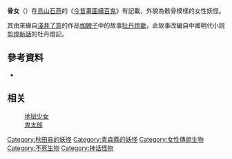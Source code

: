 {{japanese|japanese=骨女|kana=ほねおんな|romaji=hone-onna}}
'''骨女'''（{{lang-ja|ほねおんな}}）在[[鳥山石燕|鳥山石燕]]的《[[今昔畫圖續百鬼|今昔畫圖續百鬼]]》有記載，外貌為骸骨模樣的女性妖怪。

其由來緣自[[淺井了意|淺井了意]]的作品[[伽婢子|伽婢子]]中的故事[[牡丹燈籠|牡丹燈籠]]，此故事改編自中國明代小説[[剪燈新話|剪燈新話]]的牡丹燈記。


{{Citation needed|生前是一位被他人欺負、蹂躪、侮辱的女子，死亡後帶著強烈的怨恨化为的妖怪，並報復素行不良的男子。只有骨骼，常以人皮偽裝。虽然身体腐烂了，但灵魂却仍依附于骨骸上，因为那股执念使自己的骨骸重新回到这个世界要了结自己的心愿，然后这个执念变成了最难以化解的感情。平时是一位穿着露肩长襦袢的妖艳美女，以自身妖艳的姿色诱惑男人。必要时，会特意露出部分白骨惊吓恶人。}}

== 參考資料 ==
*{{cite book|title=宛若梦幻：日本妖怪奇谭|publisher=陕西人民出版社|author=王新禧}}
==相关==
:[[地狱少女|地狱少女]]
:[[鬼太郎|鬼太郎]]
[[Category:秋田县的妖怪|Category:秋田县的妖怪]]
[[Category:青森縣的妖怪|Category:青森縣的妖怪]]
[[Category:女性傳說生物|Category:女性傳說生物]]
[[Category:不死生物|Category:不死生物]]
[[Category:神话怪物|Category:神话怪物]]
